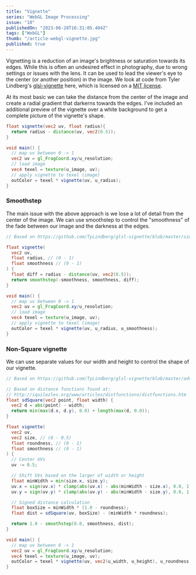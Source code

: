 ```yaml
---
title: "Vignette"
series: "WebGL Image Processing"
issue: "10"
publishedOn: "2023-06-28T16:31:05.404Z"
tags: ["WebGL"]
thumb: "/article-webgl-vignette.jpg"
published: true
---
```


<WebGLImageProcessingIntro />

Vignetting is a reduction of an image's brightness or saturation towards its edges. While this is often an undesired effect in photography, due to wrong settings or issues with the lens. It can be used to lead the viewer's eye to the center (or another position) in the image. We look at code from Tyler Lindberg's [glsl-vignette](https://github.com/TyLindberg/glsl-vignette) here, which is licensed on a [MIT license](https://github.com/TyLindberg/glsl-vignette/blob/master/LICENSE).

At its most basic we can take the distance from the center of the image and create a radial gradient that darkerns towards the edges. I've included an additional preview of the vignette over a white background to get a complete picture of the vignette's shape.

<Dither step="vignette-basic" />

```glsl
float vignette(vec2 uv, float radius){
  return radius - distance(uv, vec2(0.5));
}

void main() {
  // map uv between 0 -> 1
  vec2 uv = gl_FragCoord.xy/u_resolution;
  // load image
  vec4 texel = texture(u_image, uv);
  // apply vignette to texel (image)
  outColor = texel * vignette(uv, u_radius);
}
```

### Smoothstep

The main issue with the above approach is we lose a lot of detail from the center of the image. We can use smoothstep to control the "smoothness" of the fade between our image and the darkness at the edges. 

<Dither step="vignette-simple" />

```glsl 
// Based on https://github.com/TyLindberg/glsl-vignette/blob/master/simple.glsl

float vignette(
  vec2 uv, 
  float radius, // (0 - 1)
  float smoothness // (0 - 1)
) {
  float diff = radius - distance(uv, vec2(0.5));
  return smoothstep(-smoothness, smoothness, diff);
}

void main() {
  // map uv between 0 -> 1
  vec2 uv = gl_FragCoord.xy/u_resolution;
  // load image
  vec4 texel = texture(u_image, uv);
  // apply vignette to texel (image)
  outColor = texel * vignette(uv, u_radius, u_smoothness);
}
```

### Non-Square vignette

We can use separate values for our width and height to control the shape of our vignette.

<Dither step="vignette" />

```glsl 
// Based on https://github.com/TyLindberg/glsl-vignette/blob/master/advanced.glsl

// Based on distance functions found at:
// http://iquilezles.org/www/articles/distfunctions/distfunctions.htm
float sdSquare(vec2 point, float width) {
  vec2 d = abs(point) - width;
  return min(max(d.x, d.y), 0.0) + length(max(d, 0.0));
}

float vignette(
  vec2 uv, 
  vec2 size, // (0 - 0.5)
  float roundness, // (0 - 1)
  float smoothness // (0 - 1)
) {
  // Center UVs
  uv -= 0.5;

  // Shift UVs based on the larger of width or height
  float minWidth = min(size.x, size.y);
  uv.x = sign(uv.x) * clamp(abs(uv.x) - abs(minWidth - size.x), 0.0, 1.0);
  uv.y = sign(uv.y) * clamp(abs(uv.y) - abs(minWidth - size.y), 0.0, 1.0);

  // Signed distance calculation
  float boxSize = minWidth * (1.0 - roundness);
  float dist = sdSquare(uv, boxSize) - (minWidth * roundness);

  return 1.0 - smoothstep(0.0, smoothness, dist);
}

void main() {
  // map uv between 0 -> 1
  vec2 uv = gl_FragCoord.xy/u_resolution;
  vec4 texel = texture(u_image, uv);
  outColor = texel * vignette(uv, vec2(u_width, u_height), u_roundness, u_smoothness);
}
```


